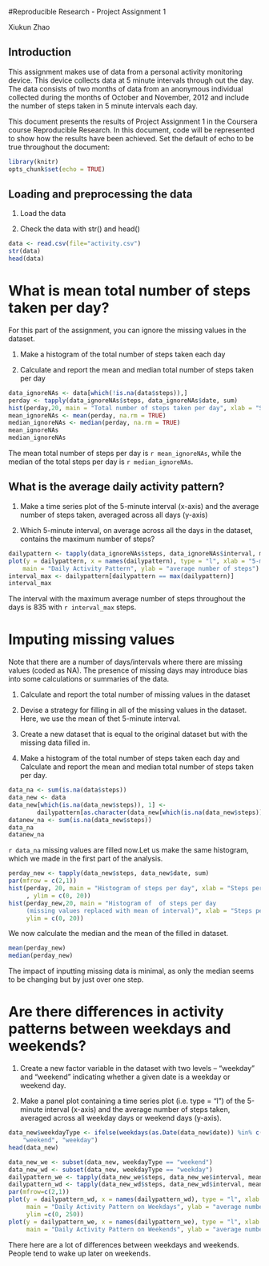 
#Reproducible Research - Project Assignment 1

Xiukun Zhao

## Introduction

This assignment makes use of data from a personal activity monitoring device. This device collects data at 5 minute intervals through out the day. The data consists of two months of data from an anonymous individual collected during the months of October and November, 2012 and include the number of steps taken in 5 minute intervals each day.

This document presents the results of Project Assignment 1 in the Coursera course Reproducible Research.
In this document, code will be represented to show how the results have been achieved. Set the default of echo to be true throughout the document:

```{r}
library(knitr)
opts_chunk$set(echo = TRUE)
```

## Loading and preprocessing the data

1. Load the data 

2. Check the data with str() and head()

```{r loadingdata}
data <- read.csv(file="activity.csv")
str(data)
head(data)
```

# What is mean total number of steps taken per day?

For this part of the assignment, you can ignore the missing values in the dataset.

1. Make a histogram of the total number of steps taken each day

2. Calculate and report the mean and median total number of steps taken per day

```{r meanwithoutmissing}
data_ignoreNAs <- data[which(!is.na(data$steps)),]
perday <- tapply(data_ignoreNAs$steps, data_ignoreNAs$date, sum)
hist(perday,20, main = "Total number of steps taken per day", xlab = "Steps per day")
mean_ignoreNAs <- mean(perday, na.rm = TRUE)
median_ignoreNAs <- median(perday, na.rm = TRUE)
mean_ignoreNAs
median_ignoreNAs
```

The mean total number of steps per day is `r mean_ignoreNAs`, while the median of the total steps per day is `r median_ignoreNAs`.

## What is the average daily activity pattern?

1. Make a time series plot of the 5-minute interval (x-axis) and the average number of steps taken, averaged across all days (y-axis)

2. Which 5-minute interval, on average across all the days in the dataset, contains the maximum number of steps?

```{r dailypattern}
dailypattern <- tapply(data_ignoreNAs$steps, data_ignoreNAs$interval, mean)
plot(y = dailypattern, x = names(dailypattern), type = "l", xlab = "5-minute interval", 
    main = "Daily Activity Pattern", ylab = "average number of steps")
interval_max <- dailypattern[dailypattern == max(dailypattern)]
interval_max
```

The interval with the maximum average number of steps throughout the days is 835 with `r interval_max` steps.

# Imputing missing values

Note that there are a number of days/intervals where there are missing values (coded as NA). The presence of missing days may introduce bias into some calculations or summaries of the data.

1. Calculate and report the total number of missing values in the dataset 

2. Devise a strategy for filling in all of the missing values in the dataset. Here, we use the mean of thet 5-minute interval.

3. Create a new dataset that is equal to the original dataset but with the missing data filled in.

4. Make a histogram of the total number of steps taken each day and Calculate and report the mean and median total number of steps taken per day. 

```{r imputingNA}
data_na <- sum(is.na(data$steps))
data_new <- data
data_new[which(is.na(data_new$steps)), 1] <-
        dailypattern[as.character(data_new[which(is.na(data_new$steps)), 3])]
datanew_na <- sum(is.na(data_new$steps))
data_na
datanew_na
```

`r data_na` missing values are filled now.Let us make the same histogram, which we made in the first part of the analysis.

```{r hist, fig.height=10}
perday_new <- tapply(data_new$steps, data_new$date, sum)
par(mfrow = c(2,1))
hist(perday, 20, main = "Histogram of steps per day", xlab = "Steps per day"
     , ylim = c(0, 20))
hist(perday_new,20, main = "Histogram of  of steps per day  
     (missing values replaced with mean of interval)", xlab = "Steps per day",
     ylim = c(0, 20))
```

We now calculate the median and the mean of the filled in dataset.

```{r mean}
mean(perday_new)
median(perday_new)
```

The impact of inputting missing data is minimal, as only the median seems to be changing but by just over one step.

# Are there differences in activity patterns between weekdays and weekends?

1. Create a new factor variable in the dataset with two levels -- "weekday" and "weekend" indicating whether a given date is a weekday or weekend day.

2. Make a panel plot containing a time series plot (i.e. type = "l") of the 5-minute interval (x-axis) and the average number of steps taken, averaged across all weekday days or weekend days (y-axis). 

```{r addweekdays}
data_new$weekdayType <- ifelse(weekdays(as.Date(data_new$date)) %in% c("Satuday", "Sunday"), 
    "weekend", "weekday")
head(data_new)
```

```{r plot2, fig.height=10}
data_new_we <- subset(data_new, weekdayType == "weekend") 
data_new_wd <- subset(data_new, weekdayType == "weekday") 
dailypattern_we <- tapply(data_new_we$steps, data_new_we$interval, mean)
dailypattern_wd <- tapply(data_new_wd$steps, data_new_wd$interval, mean)
par(mfrow=c(2,1))
plot(y = dailypattern_wd, x = names(dailypattern_wd), type = "l", xlab = "5-minute interval", 
     main = "Daily Activity Pattern on Weekdays", ylab = "average number of steps", 
     ylim =c(0, 250))
plot(y = dailypattern_we, x = names(dailypattern_we), type = "l", xlab = "5-minute interval", 
     main = "Daily Activity Pattern on Weekends", ylab = "average number of steps")
```    
    
There here are a lot of differences between weekdays and weekends. People tend to wake up later on weekends.

